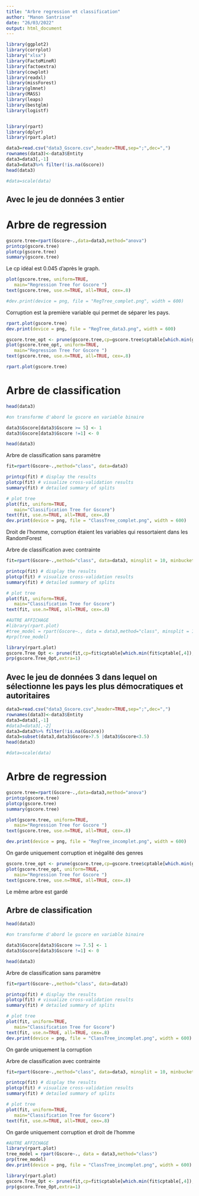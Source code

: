 ```yaml
---
title: "Arbre regression et classification"
author: "Manon Santrisse"
date: "26/03/2022"
output: html_document
---
```


```r
library(ggplot2)
library(corrplot)
library("xlsx")
library(FactoMineR)
library(factoextra)
library(cowplot)
library(readxl)
library(missForest)
library(glmnet)
library(MASS)
library(leaps)
library(bestglm)
library(logistf)


library(rpart)
library(dplyr)
library(rpart.plot)
```


```r
data3=read.csv("data3_Gscore.csv",header=TRUE,sep=";",dec=",")
rownames(data3)<-data3$Entity
data3=data3[,-1]
data3=data3%>% filter(!is.na(Gscore))
head(data3)
```


```r
#data=scale(data)
```


## Avec le jeu de données 3 entier

# Arbre de regression
```r
gscore.tree=rpart(Gscore~.,data=data3,method="anova")
printcp(gscore.tree)
plotcp(gscore.tree)
summary(gscore.tree)
```
Le cp idéal est 0.045 d'après le graph.

```r
plot(gscore.tree, uniform=TRUE,
   main="Regression Tree for Gscore ")
text(gscore.tree, use.n=TRUE, all=TRUE, cex=.8)

#dev.print(device = png, file = "RegTree_complet.png", width = 600)
```
Corruption est la première variable qui permet de séparer les pays.

```r
rpart.plot(gscore.tree)
dev.print(device = png, file = "RegTree_data3.png", width = 600)
```


```r
gscore.tree_opt <- prune(gscore.tree,cp=gscore.tree$cptable[which.min(gscore.tree$cptable[,4]),1])
plot(gscore.tree_opt, uniform=TRUE,
   main="Regression Tree for Gscore ")
text(gscore.tree, use.n=TRUE, all=TRUE, cex=.8)

```
```r
rpart.plot(gscore.tree)
```

# Arbre de classification

```r
head(data3)

```


```r
#on transforme d'abord le gscore en variable binaire

data3$Gscore[data3$Gscore >= 5] <- 1
data3$Gscore[data3$Gscore !=1] <- 0

head(data3)
```

Arbre de classification sans paramètre
```r
fit=rpart(Gscore~.,method="class", data=data3)

printcp(fit) # display the results
plotcp(fit) # visualize cross-validation results
summary(fit) # detailed summary of splits

# plot tree
plot(fit, uniform=TRUE,
   main="Classification Tree for Gscore")
text(fit, use.n=TRUE, all=TRUE, cex=.8)
dev.print(device = png, file = "ClassTree_complet.png", width = 600)
```
Droit de l'homme, corruption étaient les variables qui ressortaient dans les RandomForest


Arbre de classification avec contrainte
```r
fit=rpart(Gscore~.,method="class", data=data3, minsplit = 10, minbucket=3)

printcp(fit) # display the results
plotcp(fit) # visualize cross-validation results
summary(fit) # detailed summary of splits

# plot tree
plot(fit, uniform=TRUE,
   main="Classification Tree for Gscore")
text(fit, use.n=TRUE, all=TRUE, cex=.8)
```



```r
#AUTRE AFFICHAGE 
#library(rpart.plot)
#tree_model = rpart(Gscore~., data = data3,method="class", minsplit = 10, minbucket=3)
#prp(tree_model)
```
```r
library(rpart.plot)
gscore.Tree_Opt <- prune(fit,cp=fit$cptable[which.min(fit$cptable[,4]),1])
prp(gscore.Tree_Opt,extra=1)
```


## Avec le jeu de données 3 dans lequel on sélectionne les pays les plus démocratiques et autoritaires

```r
data3=read.csv("data3_Gscore.csv",header=TRUE,sep=";",dec=",")
rownames(data3)<-data3$Entity
data3=data3[,-1]
#data3=data3[,-2]
data3=data3%>% filter(!is.na(Gscore))
data3=subset(data3,data3$Gscore>7.5 |data3$Gscore<3.5)
head(data3)
```


```r
#data=scale(data)
```


# Arbre de regression

```r
gscore.tree=rpart(Gscore~.,data=data3,method="anova")
printcp(gscore.tree)
plotcp(gscore.tree)
summary(gscore.tree)
```

```r
plot(gscore.tree, uniform=TRUE,
   main="Regression Tree for Gscore ")
text(gscore.tree, use.n=TRUE, all=TRUE, cex=.8)

dev.print(device = png, file = "RegTree_incomplet.png", width = 600)
```
On garde uniquement corruption et inégalité des genres

```r
gscore.tree_opt <- prune(gscore.tree,cp=gscore.tree$cptable[which.min(gscore.tree$cptable[,4]),1])
plot(gscore.tree_opt, uniform=TRUE,
   main="Regression Tree for Gscore ")
text(gscore.tree, use.n=TRUE, all=TRUE, cex=.8)

```
Le même arbre est gardé

## Arbre de classification

```r
head(data3)
```


```r
#on transforme d'abord le gscore en variable binaire

data3$Gscore[data3$Gscore >= 7.5] <- 1
data3$Gscore[data3$Gscore !=1] <- 0

head(data3)
```

Arbre de classification sans paramètre
```r
fit=rpart(Gscore~.,method="class", data=data3)

printcp(fit) # display the results
plotcp(fit) # visualize cross-validation results
summary(fit) # detailed summary of splits

# plot tree
plot(fit, uniform=TRUE,
   main="Classification Tree for Gscore")
text(fit, use.n=TRUE, all=TRUE, cex=.8)
dev.print(device = png, file = "ClassTree_incomplet.png", width = 600)
```
On garde uniquement la corruption

Arbre de classification avec contrainte
```r
fit=rpart(Gscore~.,method="class", data=data3, minsplit = 10, minbucket=3)

printcp(fit) # display the results
plotcp(fit) # visualize cross-validation results
summary(fit) # detailed summary of splits

# plot tree
plot(fit, uniform=TRUE,
   main="Classification Tree for Gscore")
text(fit, use.n=TRUE, all=TRUE, cex=.8)
```
On garde uniquement corruption et droit de l'homme


```r
#AUTRE AFFICHAGE 
library(rpart.plot)
tree_model = rpart(Gscore~., data = data3,method="class")
prp(tree_model)
dev.print(device = png, file = "ClassTree_incomplet.png", width = 600)
```
```r
library(rpart.plot)
gscore.Tree_Opt <- prune(fit,cp=fit$cptable[which.min(fit$cptable[,4]),1])
prp(gscore.Tree_Opt,extra=1)
```
